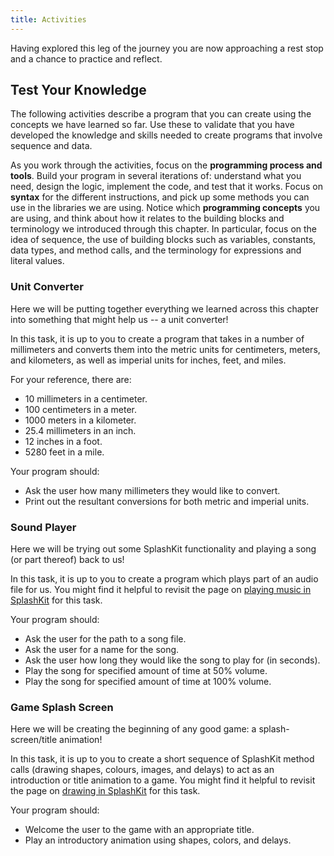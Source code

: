 ```yaml
---
title: Activities
---
```


Having explored this leg of the journey you are now approaching a rest stop and a chance to practice and reflect.

## Test Your Knowledge

The following activities describe a program that you can create using the concepts we have learned so far. Use these to validate that you have developed the knowledge and skills needed to create programs that involve sequence and data.

As you work through the activities, focus on the **programming process and tools**.
Build your program in several iterations of: understand what you need, design the logic, implement the code, and test that it works.
Focus on **syntax** for the different instructions, and pick up some methods you can use in the libraries we are using.
Notice which **programming concepts** you are using, and think about how it relates to the building blocks and terminology we introduced through this chapter. In particular, focus on the idea of sequence, the use of building blocks such as variables, constants, data types, and method calls, and the terminology for expressions and literal values.

### Unit Converter

<div class="not-content">
  <YouTube id="Ts6awRByJAU" params="fs=1&modestbranding=1&rel=0&autoplay=1"/>
</div>

Here we will be putting together everything we learned across this chapter into something that might help us -- a unit converter!

In this task, it is up to you to create a program that takes in a number of millimeters and converts them into the metric units for centimeters, meters, and kilometers, as well as imperial units for inches, feet, and miles.

For your reference, there are:

- 10 millimeters in a centimeter.
- 100 centimeters in a meter.
- 1000 meters in a kilometer.
- 25.4 millimeters in an inch.
- 12 inches in a foot.
- 5280 feet in a mile.

Your program should:

- Ask the user how many millimeters they would like to convert.
- Print out the resultant conversions for both metric and imperial units.

### Sound Player

<div class="not-content">
  <YouTube id="yJFxHGRBisM" params="fs=1&modestbranding=1&rel=0&autoplay=1"/>
</div>

Here we will be trying out some SplashKit functionality and playing a song (or part thereof) back to us!

In this task, it is up to you to create a program which plays part of an audio file for us.
You might find it helpful to revisit the page on [playing music in SplashKit](../1-concepts/11-2-graphics/#playing-music) for this task.

Your program should:

- Ask the user for the path to a song file.
- Ask the user for a name for the song.
- Ask the user how long they would like the song to play for (in seconds).
- Play the song for specified amount of time at 50% volume.
- Play the song for specified amount of time at 100% volume.

### Game Splash Screen

<div class="not-content">
  <YouTube id="M1q6L2Q9IlU" params="fs=1&modestbranding=1&rel=0&autoplay=1"/>
</div>

Here we will be creating the beginning of any good game: a splash-screen/title animation!

In this task, it is up to you to create a short sequence of SplashKit method calls (drawing shapes, colours, images, and delays) to act as an introduction or title animation to a game.
You might find it helpful to revisit the page on [drawing in SplashKit](../1-concepts/11-2-graphics/#drawing-to-a-window) for this task.

Your program should:

- Welcome the user to the game with an appropriate title.
- Play an introductory animation using shapes, colors, and delays.
